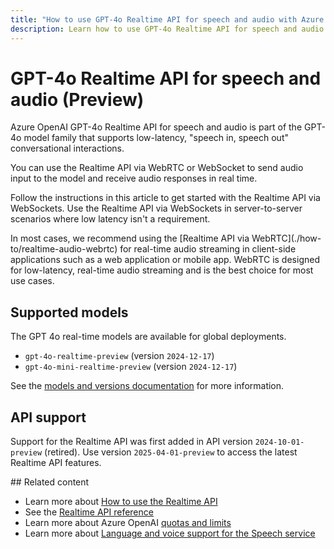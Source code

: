 ```yaml
---
title: "How to use GPT-4o Realtime API for speech and audio with Azure OpenAI in Azure AI Foundry Models"
description: Learn how to use GPT-4o Realtime API for speech and audio with Azure OpenAI.
---
```


# GPT-4o Realtime API for speech and audio (Preview)


<FeaturePreview />

Azure OpenAI GPT-4o Realtime API for speech and audio is part of the GPT-4o model family that supports low-latency, "speech in, speech out" conversational interactions. 

You can use the Realtime API via WebRTC or WebSocket to send audio input to the model and receive audio responses in real time. 

Follow the instructions in this article to get started with the Realtime API via WebSockets. Use the Realtime API via WebSockets in server-to-server scenarios where low latency isn't a requirement.

<Tip>
In most cases, we recommend using the [Realtime API via WebRTC](./how-to/realtime-audio-webrtc) for real-time audio streaming in client-side applications such as a web application or mobile app. WebRTC is designed for low-latency, real-time audio streaming and is the best choice for most use cases.
</Tip> 

## Supported models

The GPT 4o real-time models are available for global deployments.
- `gpt-4o-realtime-preview` (version `2024-12-17`)
- `gpt-4o-mini-realtime-preview` (version `2024-12-17`)

See the [models and versions documentation](./concepts/models.md#audio-models) for more information.

## API support

Support for the Realtime API was first added in API version `2024-10-01-preview` (retired). Use version `2025-04-01-preview` to access the latest Realtime API features. 
<Tabs>
<Tab title="Foundry portal">


<AzureAiFoundryPortalQuickstart />

</Tab>

<Tab title="JavaScript">


<JavascriptQuickstart />

</Tab>

<Tab title="Python">


<PythonQuickstart />

</Tab>

<Tab title="TypeScript">


<TypescriptQuickstart />

</Tab>
</Tabs>
## Related content

* Learn more about [How to use the Realtime API](./how-to/realtime-audio)
* See the [Realtime API reference](./realtime-audio-reference)
* Learn more about Azure OpenAI [quotas and limits](quotas-limits)
* Learn more about [Language and voice support for the Speech service](../../ai-services/speech-service/language-support)
